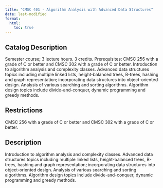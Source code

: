 ```yaml
---
title: "CMSC 401 - Algorithm Analysis with Advanced Data Structures"
date: last-modified
format:
  html:
    toc: true
---
```


## Catalog Description

Semester course; 3 lecture hours. 3 credits. Prerequisites: CMSC 256 with a grade of C or better and CMSC 302 with a grade of C or better. Introduction to algorithm analysis and complexity classes. Advanced data structures topics including multiple linked lists, height-balanced trees, B-trees, hashing and graph representation; incorporating data structures into object-oriented design. Analysis of various searching and sorting algorithms. Algorithm design topics include divide-and-conquer, dynamic programming and greedy methods.


## Restrictions
 
CMSC 256 with a grade of C or better and CMSC 302 with a grade of C or better.

## Description

Introduction to algorithm analysis and complexity classes. Advanced data structures topics including multiple linked lists, height-balanced trees, B-trees, hashing and graph representation; incorporating data structures into object-oriented design. Analysis of various searching and sorting algorithms. Algorithm design topics include divide-and-conquer, dynamic programming and greedy methods.


